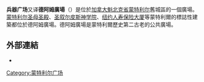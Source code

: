 {{noteTA
| G1 = TO
}}
{{Infobox park
| name = 兵器广场 
| photo = J38002 ArtVille 20120407-134630 PlaceDArmes.jpg
| photo_width = 
| photo_caption = [[蒙特利尔圣母圣殿|蒙特利尔圣母圣殿]]和[[梅宗讷夫纪念碑|梅宗讷夫纪念碑]]
| map = Canada Montreal
| map_width = 
| type = [[广场|广场]]
| location = 加拿大[[魁北克省|魁北克省]][[蒙特利尔|蒙特利尔]][[圣玛丽城|圣玛丽城]]蒙特利尔旧城
| nearest_city = 
| coords = {{coord|45.504722|N|73.557222|W|region:CA-QC|format=dms|display=inline,title}}
| coords_ref = 
| area = 
| created = {{Start date|df=yes|1836}}
| operator =蒙特利尔市
| visitation_num = 
| status = 全年开放
| open = 
| publictransit = [[军事广场站|军事广场站]]
}}
'''兵器广场'''又译'''德阿姆廣場'''（{{lang-fr|Place d'Armes}}）是位於[[加拿大|加拿大]][[魁北克省|魁北克省]][[蒙特利尔|蒙特利尔]]舊城區的一個廣場。[[蒙特利尔圣母圣殿|蒙特利尔圣母圣殿]]、[[圣叙尔皮斯神学院|圣叙尔皮斯神学院]]、[[纽约人寿保险大厦_(蒙特利尔)|纽约人寿保险大厦]]等蒙特利爾的標誌性建築都位於德阿姆廣場。德阿姆廣場是蒙特利爾歷史第二古老的公共廣場。

==外部連結==
*{{cite news|last=Sutherland|first=Anne|title=Photos: What’s under Place d'Armes|url=http://www.montrealgazette.com/technology/Photos+What+under+Place+Armes/5731788/story.html|accessdate=1 January 2012|newspaper=Montreal Gazette|date=2011-11-18|format=Slideshow|archive-date=2011-11-19|archive-url=https://web.archive.org/web/20111119191855/http://www.montrealgazette.com/technology/Photos+What+under+Place+Armes/5731788/story.html|dead-url=no}}

{{蒙特利尔地标}}
[[Category:蒙特利尔广场|Category:蒙特利尔广场]]